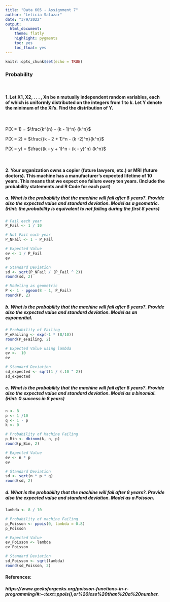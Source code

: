 ```yaml
---
title: "Data 605 - Assignment 7"
author: "Leticia Salazar"
date: "3/9/2022"
output:
  html_document:
    theme: flatly
    highlight: pygments
    toc: yes
    toc_float: yes
---
```


```r
knitr::opts_chunk$set(echo = TRUE)
```

### Probability

$~$

#### 1. Let X1, X2, . . . , Xn be n mutually independent random variables, each of which is uniformly distributed on the integers from 1 to k. Let Y denote the minimum of the Xi’s. Find the distribution of Y.


$~$


P(X = 1) = $\frac{k^{n} - (k - 1)^n} {k^n}$

P(X = 2) = $\frac{(k - 2 + 1)^n - (k -2)^n}{k^n}$

P(X = y) = $\frac{(k - y + 1)^n - (k - y)^n} {k^n}$


$~$


#### 2. Your organization owns a copier (future lawyers, etc.) or MRI (future doctors). This machine has a manufacturer’s expected lifetime of 10 years. This means that we expect one failure every ten years. (Include the probability statements and R Code for each part)


##### a. What is the probability that the machine will fail after 8 years?. Provide also the expected value and standard deviation. Model as a geometric. (Hint: the probability is equivalent to not failing during the first 8 years)

```r
# Fail each year
P_Fail <- 1 / 10

# Not Fail each year
P_NFail <- 1 - P_Fail

# Expected Value
ev <- 1 / P_Fail
ev

# Standard Deviation
sd <- sqrt(P_NFail / (P_Fail ^ 2))
round(sd, 2)

# Modeling as geometric
P <- 1 - pgeom(8 - 1, P_Fail) 
round(P, 2)
```

##### b. What is the probability that the machine will fail after 8 years?. Provide also the expected value and standard deviation. Model as an exponential.

```r
# Probability of Failing
P_eFailing <- exp(-1 * (8/10))
round(P_eFailing, 2)

# Expected Value using lambda
ev <-  10
ev

# Standard Deviation
sd_expected <- sqrt(1 / (.10 ^ 2))
sd_expected

```


##### c. What is the probability that the machine will fail after 8 years?. Provide also the expected value and standard deviation. Model as a binomial. (Hint: 0 success in 8 years) 

```r
n <- 8
p <- 1 /10
q <- 1 - p
k <- 0

# Probability of Machine Failing
p_Bin <- dbinom(k, n, p)
round(p_Bin, 2)

# Expected Value
ev <- n * p
ev

# Standard Deviation
sd <- sqrt(n * p * q)
round(sd, 2)
```


##### d. What is the probability that the machine will fail after 8 years?. Provide also the expected value and standard deviation. Model as a Poisson. 

```r
lambda <- 8 / 10

# Probability of machine Failing
p_Poisson <- ppois(0, lambda = 0.8)
p_Poisson

# Expected Value
ev_Poisson <- lambda
ev_Poisson

# Standard Deviation
sd_Poisson <- sqrt(lambda)
round(sd_Poisson, 2)
```

#### References:

##### https://www.geeksforgeeks.org/poisson-functions-in-r-programming/#:~:text=ppois(),or%20less%20than%20a%20number.
